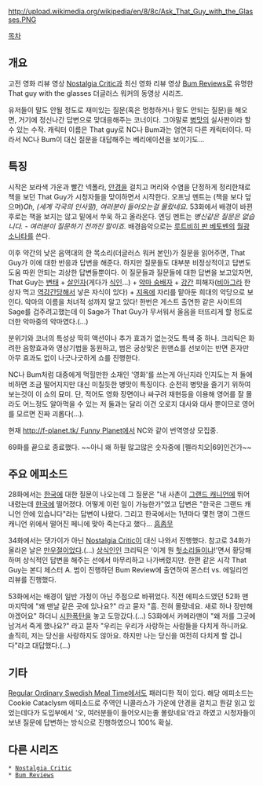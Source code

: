 http://upload.wikimedia.org/wikipedia/en/8/8c/Ask_That_Guy_with_the_Glasses.PNG

[[목차]]

== 개요 ==
고전 영화 리뷰 영상 [[Nostalgia Critic]]과 최신 영화 리뷰 영상 [[Bum Reviews]]로 유명한 That guy with the glasses 더글러스 워커의 동영상 시리즈.

유저들이 말도 안될 정도로 재미있는 질문(혹은 멍청하거나 말도 안되는 질문)을 해오면, 거기에 정신나간 답변으로 맞대응해주는 코너이다. 그야말로 [[병맛]]의 실사판이라 할 수 있는 수작. 캐릭터 이름은 That guy로 NC나 Bum과는 엄연히 다른 캐릭터이다. 따라서 NC나 Bum이 대신 질문을 대답해주는 베리에이션을 보이기도...

== 특징 ==
시작은 보라색 가운과 빨간 넥폴라, [[안경]]을 걸치고 머리와 수염을 단정하게 정리한채로 책을 보던 That Guy가 시청자들을 맞이하면서 시작한다. 오프닝 멘트는 (책을 보다 덮으며)''Oh, (세계 각국의 인사말), 여러분이 들어오는걸 몰랐네요.'' 53화에서 배경이 바뀐 후로는 책을 보지는 않고 밑에서 쑤욱 하고 올라온다. 엔딩 멘트는 ''병신같은 질문은 없습니다. - 여러분이 질문하기 전까진 말이죠.'' 배경음악으로는 [[루트비히 판 베토벤]]의 [[월광소나타]]를 쓴다.

이후 약간의 낮은 음역대의 한 목소리(더글러스 워커 본인)가 질문을 읽어주면, That Guy가 이에 대한 반응과 답변을 해준다. 하지만 질문들도 대부분 비정상적이고 답변도 도움 따윈 안되는 괴상한 답변들뿐이다. 이 질문들과 질문들에 대한 답변을 보고있자면, That Guy는 [[변태]] + [[살인자]](게다가 [[식인]]...) + [[악마 숭배자]] + [[강간]] 피해자([[비아그라]] 한 상자 먹고 [[역강간]]당해서 낳은 자식이 있다) + [[지옥]]에 자리를 맡아둔 희대의 악당으로 보인다. 악마의 이름을 처녀적 성까지 알고 있다! 한번은 게스트 출연한 같은 사이트의 Sage를 겁주려고했는데 이 Sage가 That Guy가 무서워서 울음을 터뜨리게 할 정도로 더한 악마중의 악마였다.(...)

분위기와 코너의 특성상 딱히 액션이나 추가 효과가 없는것도 특색 중 하나. 크리틱은 화려한 음향효과와 영상기법을 동원하고, 범은 궁상맞은 원맨쇼를 선보이는 반면 혼자만 아무 효과도 없이 나긋나긋하게 쇼를 진행한다.

NC나 Bum처럼 대중에게 먹힐만한 소재인 '영화'를 쓰는게 아닌지라 인지도는 저 둘에 비하면 조금 떨어지지만 대신 미칠듯한 병맛이 특징이다. 순전히 병맛을 즐기기 위하여 보는것이 이 쇼의 묘미. 단, 적어도 영화 장면이나 싸구려 재현등을 이용해 영어를 잘 몰라도 어느정도 알아먹을 수 있는 저 둘과는 달리 이건 오로지 대사와 대사 뿐이므로 영어를 모르면 진짜 괴롭다(...).

현재 [[http://f-planet.tk/ Funny Planet]]에서 NC와 같이 번역영상 모집중.

69화를 끝으로 종료했다. ~~아니 왜 하필 많고많은 숫자중에 [펠라치오|69]인건가~~

== 주요 에피소드 ==
28화에서는 [[한국]]에 대한 질문이 나오는데 그 질문은 "내 사촌이 [[그랜드 캐니언]]에 뛰어내렸는데 [[한국]]에 떨어졌다. 어떻게 이런 일이 가능한가"였고 답변은 "한국은 그랜드 캐니언 안에 있습니다"라는 답변이 나왔다. 그리고 한국에서는 1년마다 몇천 명이 그랜드 캐니언 위에서 떨어진 페니에 맞아 죽는다고 했다... [[흠좀무]]

34화에서는 댓가이가 아닌 [[Nostalgia Critic]]이 대신 나와서 진행했다. 참고로 34화가 올라온 날은 [[만우절]]이었다.(...) [[상식인]]인 크리틱은 '이게 뭔 [[헛소리]]들이냐!'면서 황당해하며 상식적인 답변을 해주는 선에서 마무리하고 나가버렸지만. 한편 같은 시각 That Guy는 본디 체스터 A. 범이 진행하던 Bum Review에 출연하여 몬스터 vs. 에일리언 리뷰를 진행했다.

53화에서는 배경이 일반 가정이 아닌 주점으로 바뀌었다. 직전 에피소드였던 52화 맨 마지막에 "왜 맨날 같은 곳에 있나요?" 라고 묻자 "흠. 전혀 몰랐네요. 새로 하나 장만해야겠어요" 하더니 [[시한폭탄]]을 놓고 도망갔다.(...) 53화에서 카메라맨이 "왜 저를 그곳에 남겨서 죽게 했나요?" 라고 묻자 "우리는 우리가 사랑하는 사람들을 다치게 하니까요. 솔직히, 저는 당신을 사랑하지도 않아요. 하지만 나는 당신을 여전히 다치게 할 겁니다"라고 대답했다.(...)

== 기타 ==
[[Regular Ordinary Swedish Meal Time]]에서도 패러디한 적이 있다. 해당 에피소드는 Cookie Cataclysm 에피소드로 주역인 니콜라스가 가운에 안경을 걸치고 뭔갈 읽고 있었는데다가 도입부에서 '오, 여러분들이 들어오시는줄 몰랐네요'라고 하였고 시청자들이 보낸 질문에 답변하는 방식으로 진행하였으니 100% 확실.

== 다른 시리즈 ==
 * [[Nostalgia Critic]]
 * [[Bum Reviews]]
